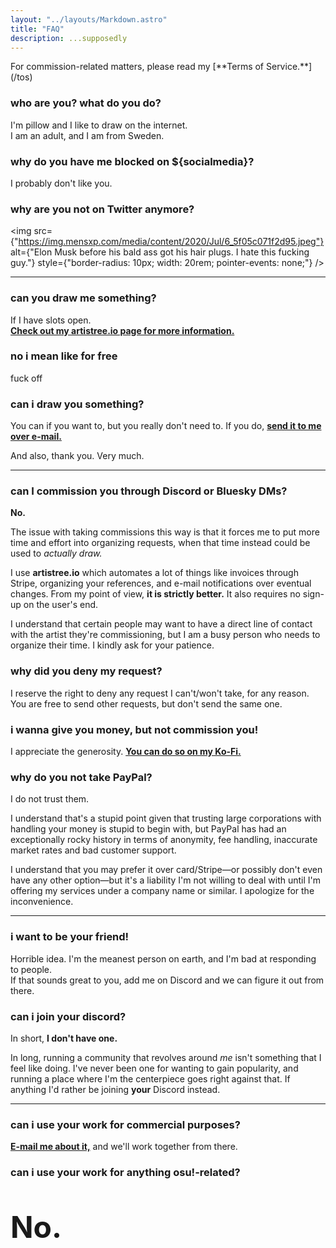 ```yaml
---
layout: "../layouts/Markdown.astro"
title: "FAQ"
description: ...supposedly
---
```


<Notice>
    For commission-related matters, please read my [**Terms of Service.**](/tos)
</Notice>

### who are you? what do you do?
I'm pillow and I like to draw on the internet.  
I am an adult, and I am from Sweden.

### why do you have me blocked on $&#123;socialmedia&#125;?
I probably don't like you.

### why are you not on Twitter anymore?

<img
    src={"https://img.mensxp.com/media/content/2020/Jul/6_5f05c071f2d95.jpeg"}
    alt={"Elon Musk before his bald ass got his hair plugs. I hate this fucking guy."}
    style={"border-radius: 10px; width: 20rem; pointer-events: none;"}
/>

___

### can you draw me something?
If I have slots open.  
[**Check out my artistree.io page for more information.**](https://artistree.io/yummypillow " ")

### no i mean like for free
fuck off

### can i draw you something?
You can if you want to, but you really don't need to. If you do, [**send it to me over e-mail.**](mailto:yummypillow.art@gmail.com)

And also, thank you. Very much.

___

### can I commission you through Discord or Bluesky DMs?
**No.**  

The issue with taking commissions this way is that it forces me to put more time and effort into organizing requests,
when that time instead could be used to _actually draw._

I use **artistree.io** which automates a lot of things like invoices through Stripe, organizing your references, and
e-mail notifications over eventual changes. From my point of view, **it is strictly better.**
It also requires no sign-up on the user's end.

I understand that certain people may want to have a direct line of contact with the artist they're commissioning, but
I am a busy person who needs to organize their time. I kindly ask for your patience.

### why did you deny my request?
I reserve the right to deny any request I can't/won't take, for any reason. You are free to send other requests, but
don't send the same one.

### i wanna give you money, but not commission you!
I appreciate the generosity. [**You can do so on my Ko-Fi.**](https://ko-fi.com/K3K64IH80 " ")

### why do you not take PayPal?
I do not trust them. 

I understand that's a stupid point given that trusting large corporations with handling your money is stupid
to begin with, but PayPal has had an exceptionally rocky history in terms of anonymity, fee handling, 
inaccurate market rates and bad customer support.

I understand that you may prefer it over card/Stripe—or possibly don't even have any other option—but it's a liability I'm not
willing to deal with until I'm offering my services under a company name or similar. I apologize for the inconvenience.
___

### i want to be your friend!
Horrible idea. I'm the meanest person on earth, and I'm bad at responding to people.  
If that sounds great to you, add me on Discord and we can figure it out from there.

### can i join your discord?
In short, **I don't have one.**

In long, running a community that revolves around _me_ isn't something that I feel like doing. I've never been one
for wanting to gain popularity, and running a place where I'm the centerpiece goes right against that. If anything I'd
rather be joining **your** Discord instead.

___

### can i use your work for commercial purposes?
[**E-mail me about it,**](mailto:yummypillow.art@gmail.com " ") and we'll work together from there.

### can i use your work for anything osu!-related?
<p style="font-size: 3rem !important; font-weight: 700;">No.</p>

